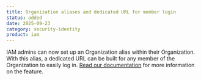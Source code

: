 ```yaml
---
title: Organization aliases and dedicated URL for member login
status: added
date: 2025-09-23
category: security-identity
product: iam
---
```


IAM admins can now set up an Organization alias within their Organization. With this alias, a dedicated URL can be built for any member of the Organization to easily log in. [Read our documentation](/organizations-and-projects/how-to/set-organization-alias/) for more information on the feature.

